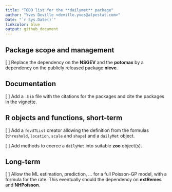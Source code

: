 ```yaml
--- 
title: "TODO list for the **dailymet** package"
author: "Yves Deville <deville.yves@alpestat.com>"
Date: "`r Sys.Date()`"
linkcolor: blue
output: github_document
---
```


## Package scope and management 

[ ] Replace the dependency on the **NSGEV** and the **potomax** by a
    dependency on the publicly released package **nieve**.
  
## Documentation

[ ] Add a `.bib` file with the citations for the packages and
    cite the packages in the vignette.

## R objects and functions, short-term

[ ] Add a `fevdTList` creator allowing the definition from the
    formulas (`threshold`, `location`, `scale` and `shape`) and a
    `dailyMet` object.
	
[ ] Add methods to coerce a `dailyMet` into suitable **zoo**
    object(s).
	

## Long-term

[ ] Allow the ML estimation, prediction, ... for a full Poisson-GP
    model, with a formula for the rate. This eventually should the
    dependency on **extRemes** and **NHPoisson**.


